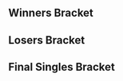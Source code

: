 {{DISPLAYTITLE:Tipped Off 9: ''Melee'' Singles Bracket}}{{SetGame|melee}}
{{tabs static
|name1=Overview
|link1=Tipped Off/9/Melee
|name2=Singles Bracket
|link2=Tipped Off/9/Melee/Singles Bracket
|name3=Doubles Bracket
|link3=Tipped Off/9/Melee/Doubles Bracket
|This=2
}}
==Winners Bracket==
{{64DEWBracketA
|tourneylink=Tipped Off/9/Melee
|tourneyname=Tipped Off 9
|r1m1p1=Hungrybox |r1m1p1flag=us |r1m1p1score={{win}} |r1m1win=1
|r1m1p2=Bye |r1m1p2flag= |r1m1p2score=
|r1m2p1=Tron |r1m2p1flag= |r1m2p1score= |r1m2win=2
|r1m2p2=Shag |r1m2p2flag= |r1m2p2score={{win}}
|r1m3p1=Blea Gelo |r1m3p1flag=ve |r1m3p1score={{win}} |r1m3win=1
|r1m3p2=DRN |r1m3p2flag= |r1m3p2score=
|r1m4p1=Laijin |r1m4p1flag=us |r1m4p1score={{win}} |r1m4win=1
|r1m4p2=Dap |r1m4p2flag= |r1m4p2score=
|r1m5p1=Nicaboy |r1m5p1flag=us |r1m5p1score={{win}} |r1m5win=1
|r1m5p2=Bye |r1m5p2flag= |r1m5p2score=
|r1m6p1=OleNessie |r1m6p1flag= |r1m6p1score={{win}} |r1m6win=1
|r1m6p2=BluEG |r1m6p2flag=us |r1m6p2score=
|r1m7p1=s0ft |r1m7p1flag=us |r1m7p1score={{win}} |r1m7win=1
|r1m7p2=Macho Man Sam |r1m7p2flag= |r1m7p2score=
|r1m8p1=EikelmannRUS |r1m8p1flag=ru |r1m8p1score={{win}} |r1m8win=1
|r1m8p2=Omega |r1m8p2flag= |r1m8p2score=

|r1m9p1=Druggedfox |r1m9p1flag=us |r1m9p1score={{win}} |r1m9win=1
|r1m9p2=Bye |r1m9p2flag= |r1m9p2score=
|r1m10p1=Marsfool |r1m10p1flag= |r1m10p1score={{win}} |r1m10win=1
|r1m10p2=Medic Zero |r1m10p2flag= |r1m10p2score=
|r1m11p1=Wenbobular |r1m11p1flag=us |r1m11p1score={{win}} |r1m11win=1
|r1m11p2=FullMetal |r1m11p2flag=us |r1m11p2score=
|r1m12p1=Pi |r1m12p1flag=us |r1m12p1score={{win}} |r1m12win=1
|r1m12p2=Tubesssbm |r1m12p2flag= |r1m12p2score=
|r1m13p1=XIF |r1m13p1flag=us |r1m13p1score={{win}} |r1m13win=1
|r1m13p2=Bye |r1m13p2flag= |r1m13p2score=
|r1m14p1=Cheap |r1m14p1flag= |r1m14p1score={{win}} |r1m14win=1
|r1m14p2=Hazard 2KV |r1m14p2flag= |r1m14p2score=
|r1m15p1=Colbol |r1m15p1flag=us |r1m15p1score={{win}} |r1m15win=1
|r1m15p2=Rula |r1m15p2flag=us |r1m15p2score=
|r1m16p1=OP |r1m16p1flag= |r1m16p1score={{win}} |r1m16win=1
|r1m16p2=Kman |r1m16p2flag=us |r1m16p2score=

|r1m17p1=uuaa |r1m17p1flag=us |r1m17p1score={{win}} |r1m17win=1
|r1m17p2=Bye |r1m17p2flag= |r1m17p2score=
|r1m18p1=DAB |r1m18p1flag= |r1m18p1score= |r1m18win=2
|r1m18p2=Austin |r1m18p2flag= |r1m18p2score={{win}}
|r1m19p1=KPan |r1m19p1flag=us |r1m19p1score={{win}} |r1m19win=1
|r1m19p2=Cheeseguy |r1m19p2flag= |r1m19p2score=
|r1m20p1=Wizzrobe |r1m20p1flag=us |r1m20p1score={{win}} |r1m20win=1
|r1m20p2=Ron-a-roni |r1m20p2flag=us |r1m20p2score=
|r1m21p1=Flamin Roy |r1m21p1flag=us |r1m21p1score={{win}} |r1m21win=1
|r1m21p2=Bye |r1m21p2flag= |r1m21p2score=
|r1m22p1=Harriettheguy |r1m22p1flag=us |r1m22p1score={{win}} |r1m22win=1
|r1m22p2=Eliott |r1m22p2flag=us |r1m22p2score=
|r1m23p1=PikaChad |r1m23p1flag=us |r1m23p1score={{win}} |r1m23win=1
|r1m23p2=Jim |r1m23p2flag= |r1m23p2score=
|r1m24p1=Admiral |r1m24p1flag=us |r1m24p1score={{win}} |r1m24win=1
|r1m24p2=dashdancedan |r1m24p2flag=us |r1m24p2score=

|r1m25p1=Plup |r1m25p1flag=us |r1m25p1score={{win}} |r1m25win=1
|r1m25p2=Bye |r1m25p2flag= |r1m25p2score=
|r1m26p1=Pengie |r1m26p1flag=us |r1m26p1score={{win}} |r1m26win=1
|r1m26p2=Lounis |r1m26p2flag= |r1m26p2score=
|r1m27p1=Moogle |r1m27p1flag=us |r1m27p1score={{win}} |r1m27win=1
|r1m27p2=Cornel |r1m27p2flag= |r1m27p2score=
|r1m28p1=PB&J |r1m28p1flag=us |r1m28p1score={{win}} |r1m28win=1
|r1m28p2=Sartron |r1m28p2flag=us |r1m28p2score=
|r1m29p1=Gahtzu |r1m29p1flag=us |r1m29p1score={{win}} |r1m29win=1
|r1m29p2=Bye |r1m29p2flag= |r1m29p2score=
|r1m30p1=Flow |r1m30p1flag=us |r1m30p1score={{win}} |r1m30win=1
|r1m30p2=Holla |r1m30p2flag= |r1m30p2score=
|r1m31p1=Merck |r1m31p1flag=us |r1m31p1score={{win}} |r1m31win=1
|r1m31p2=Fizzi |r1m31p2flag=us |r1m31p2score=
|r1m32p1=Dr. PeePee |r1m32p1flag=us |r1m32p1score={{win}} |r1m32win=1
|r1m32p2=Ranchaholic |r1m32p2flag= |r1m32p2score=

|r2m1p1=Hungrybox |r2m1p1flag=us |r2m1p1score={{win}} |r2m1win=1
|r2m1p2=Shag |r2m1p2flag= |r2m1p2score=
|r2m2p1=Blea Gelo |r2m2p1flag=ve |r2m2p1score={{win}} |r2m2win=1
|r2m2p2=Laijin |r2m2p2flag=us |r2m2p2score=
|r2m3p1=Nicaboy |r2m3p1flag=us |r2m3p1score={{win}} |r2m3win=1
|r2m3p2=OleNessie |r2m3p2flag= |r2m3p2score=
|r2m4p1=s0ft |r2m4p1flag=us |r2m4p1score= |r2m4win=2
|r2m4p2=EikelmannRUS |r2m4p2flag=ru |r2m4p2score={{win}}
|r2m5p1=Druggedfox |r2m5p1flag=us |r2m5p1score={{win}} |r2m5win=1
|r2m5p2=Marsfool |r2m5p2flag= |r2m5p2score=
|r2m6p1=Wenbobular |r2m6p1flag=us |r2m6p1score={{win}} |r2m6win=1
|r2m6p2=Pi |r2m6p2flag=us |r2m6p2score=
|r2m7p1=XIF |r2m7p1flag=us |r2m7p1score={{win}} |r2m7win=1
|r2m7p2=Cheap |r2m7p2flag= |r2m7p2score=
|r2m8p1=Colbol |r2m8p1flag=us |r2m8p1score={{win}} |r2m8win=1
|r2m8p2=OP |r2m8p2flag= |r2m8p2score=
|r2m9p1=uuaa |r2m9p1flag=us |r2m9p1score={{win}} |r2m9win=1
|r2m9p2=Austin |r2m9p2flag= |r2m9p2score=
|r2m10p1=KPan |r2m10p1flag=us |r2m10p1score= |r2m10win=2
|r2m10p2=Wizzrobe |r2m10p2flag=us |r2m10p2score={{win}}
|r2m11p1=Flamin Roy |r2m11p1flag=us |r2m11p1score= |r2m11win=2
|r2m11p2=Harriettheguy |r2m11p2flag=us |r2m11p2score={{win}}
|r2m12p1=PikaChad |r2m12p1flag=us |r2m12p1score={{win}} |r2m12win=1
|r2m12p2=Admiral |r2m12p2flag=us |r2m12p2score=
|r2m13p1=Plup |r2m13p1flag=us |r2m13p1score={{win}} |r2m13win=1
|r2m13p2=Pengie |r2m13p2flag=us |r2m13p2score=
|r2m14p1=Moogle |r2m14p1flag=us |r2m14p1score= |r2m14win=2
|r2m14p2=PB&J |r2m14p2flag=us |r2m14p2score={{win}}
|r2m15p1=Gahtzu |r2m15p1flag=us |r2m15p1score={{win}} |r2m15win=1
|r2m15p2=Flow |r2m15p2flag=us |r2m15p2score=

|r2m16p1=Merck |r2m16p1flag=us |r2m16p1score=0 |r2m16win=2
|r2m16p2=Dr. PeePee |r2m16p2flag=us |r2m16p2score=2
|r2m16p1char1=fox |r2m16p2char1=falco |r2m16p1stock1=0 |r2m16p2stock1=3 |r2m16win1=2 |r2m16stage1=Yoshi's Story
|r2m16p1char2=falco |r2m16p2char2=falco |r2m16p1stock2=0 |r2m16p2stock2=3 |r2m16win2=2 |r2m16stage2=Pokémon Stadium
|r2m16details={{BracketMatchDetails|reddit=|comment=|vod=https://youtu.be/uvzxLFUsWrI}}

|r3m1p1=Hungrybox |r3m1p1flag=us |r3m1p1score={{win}} |r3m1win=1
|r3m1p2=Blea Gelo |r3m1p2flag=ve |r3m1p2score=
|r3m2p1=Nicaboy |r3m2p1flag=us |r3m2p1score={{win}} |r3m2win=1
|r3m2p2=EikelmannRUS |r3m2p2flag=ru |r3m2p2score=
|r3m3p1=Druggedfox |r3m3p1flag=us |r3m3p1score={{win}} |r3m3win=1
|r3m3p2=Wenbobular |r3m3p2flag=us |r3m3p2score=

|r3m4p1=XIF |r3m4p1flag=us |r3m4p1score=0 |r3m4win=2
|r3m4p2=Colbol |r3m4p2flag=us |r3m4p2score=2
|r3m4p1char1=peach |r3m4p2char1=fox |r3m4p1stock1=0 |r3m4p2stock1=2 |r3m4win1=2 |r3m4stage1=Dream Land
|r3m4p1char2=peach |r3m4p2char2=fox |r3m4p1stock2=0 |r3m4p2stock2=2 |r3m4win2=2 |r3m4stage2=Final Destination
|r3m4details={{BracketMatchDetails|reddit=|comment=|vod=https://youtu.be/8hQ7CIerbfo}}

|r3m5p1=uuaa |r3m5p1flag=us |r3m5p1score=2 |r3m5win=1
|r3m5p2=Wizzrobe |r3m5p2flag=us |r3m5p2score=0
|r3m5p1char1=fox |r3m5p2char1=cf |r3m5p1stock1=1 |r3m5p2stock1=0 |r3m5win1=1 |r3m5stage1=Dream Land
|r3m5p1char2=fox |r3m5p2char2=cf |r3m5p1stock2=2 |r3m5p2stock2=0 |r3m5win2=1 |r3m5stage2=Battlefield
|r3m5details={{BracketMatchDetails|reddit=|comment=|vod=https://youtu.be/th19tpvVi_I}}

|r3m6p1=Harriettheguy |r3m6p1flag=us |r3m6p1score= |r3m6win=2
|r3m6p2=PikaChad |r3m6p2flag=us |r3m6p2score={{win}}

|r3m7p1=Plup |r3m7p1flag=us |r3m7p1score=2 |r3m7win=1
|r3m7p2=PB&J |r3m7p2flag=us |r3m7p2score=0
|r3m7p1char1=samus |r3m7p2char1=fox |r3m7p1stock1=3 |r3m7p2stock1=0 |r3m7win1=1 |r3m7stage1=Yoshi's Story
|r3m7p1char2=samus |r3m7p2char2=ic |r3m7p1stock2=3 |r3m7p2stock2=0 |r3m7win2=1 |r3m7stage2=Yoshi's Story
|r3m7details={{BracketMatchDetails|reddit=|comment=|vod=https://youtu.be/csAuQQLcdGg}}

|r3m8p1=Gahtzu |r3m8p1flag=us |r3m8p1score=0 |r3m8win=2
|r3m8p2=Dr. PeePee |r3m8p2flag=us |r3m8p2score=2
|r3m8p1char1=cf |r3m8p2char1=falco |r3m8p1stock1=0 |r3m8p2stock1=2 |r3m8win1=2 |r3m8stage1=Battlefield
|r3m8p1char2=cf |r3m8p2char2=falco |r3m8p1stock2=0 |r3m8p2stock2=3 |r3m8win2=2 |r3m8stage2=Pokémon Stadium
|r3m8details={{BracketMatchDetails|reddit=|comment=|vod=https://youtu.be/p2hh3v4hwPg}}

|r4m1p1=Hungrybox |r4m1p1flag=us |r4m1p1score={{win}} |r4m1win=1
|r4m1p2=Nicaboy |r4m1p2flag=us |r4m1p2score=

|r4m2p1=Druggedfox |r4m2p1flag=us |r4m2p1score=1 |r4m2win=2
|r4m2p2=Colbol |r4m2p2flag=us |r4m2p2score=2
|r4m2p1char1=fox |r4m2p2char1=fox |r4m2p1stock1=0 |r4m2p2stock1=1 |r4m2win1=2 |r4m2stage1=Final Destination
|r4m2p1char2=fox |r4m2p2char2=fox |r4m2p1stock2=2 |r4m2p2stock2=0 |r4m2win2=1 |r4m2stage2=Final Destination
|r4m2p1char3=fox |r4m2p2char3=fox |r4m2p1stock3=0 |r4m2p2stock3=1 |r4m2win3=2 |r4m2stage3=Final Destination
|r4m2details={{BracketMatchDetails|reddit=|comment=|vod=https://youtu.be/BRKYfVuHXq8}}

|r4m3p1=uuaa |r4m3p1flag=us |r4m3p1score=1 |r4m3win=2
|r4m3p2=PikaChad |r4m3p2flag=us |r4m3p2score=2
|r4m3p1char1=fox |r4m3p2char1=doc |r4m3p1stock1=1 |r4m3p2stock1=0 |r4m3win1=1 |r4m3stage1=Battlefield
|r4m3p1char2=fox |r4m3p2char2=falco |r4m3p1stock2=0 |r4m3p2stock2=2 |r4m3win2=2 |r4m3stage2=Battlefield
|r4m3p1char3=fox |r4m3p2char3=falco |r4m3p1stock3=0 |r4m3p2stock3=2 |r4m3win3=2 |r4m3stage3=Pokémon Stadium
|r4m3details={{BracketMatchDetails|reddit=|comment=|vod=https://youtu.be/FXnMwklMfgs}}

|r4m4p1=Plup |r4m4p1flag=us |r4m4p1score=0 |r4m4win=2
|r4m4p2=Dr. PeePee |r4m4p2flag=us |r4m4p2score=2
|r4m4p1char1=samus |r4m4p2char1=falco |r4m4p1stock1=0 |r4m4p2stock1=2 |r4m4win1=2 |r4m4stage1=Yoshi's Story
|r4m4p1char2=samus |r4m4p2char2=falco |r4m4p1stock2=0 |r4m4p2stock2=1 |r4m4win2=2 |r4m4stage2=Fountain of Dreams
|r4m4details={{BracketMatchDetails|reddit=|comment=|vod=https://youtu.be/T-dLE07ptxs}}

|r5m1p1=Hungrybox |r5m1p1flag=us |r5m1p1score=3 |r5m1win=1
|r5m1p2=Colbol |r5m1p2flag=us |r5m1p2score=0
|r5m1p1char1=jigglypuff |r5m1p2char1=fox |r5m1p1stock1=3 |r5m1p2stock1=0 |r5m1win1=1 |r5m1stage1=Battlefield
|r5m1p1char2=jigglypuff |r5m1p2char2=fox |r5m1p1stock2=1 |r5m1p2stock2=0 |r5m1win2=1 |r5m1stage2=Pokémon Stadium
|r5m1p1char3=jigglypuff |r5m1p2char3=fox |r5m1p1stock3=2 |r5m1p2stock3=0 |r5m1win3=1 |r5m1stage3=Pokémon Stadium
|r5m1details={{BracketMatchDetails|reddit=|comment=|vod=https://youtu.be/AGNMYHd8tNY}}

|r5m2p1=PikaChad |r5m2p1flag=us |r5m2p1score=0 |r5m2win=2
|r5m2p2=Dr. PeePee |r5m2p2flag=us |r5m2p2score=3
|r5m2p1char1=mario |r5m2p2char1=falco |r5m2p1stock1=0 |r5m2p2stock1=3 |r5m2win1=2 |r5m2stage1=Battlefield
|r5m2p1char2=pikachu |r5m2p2char2=falco |r5m2p1stock2=0 |r5m2p2stock2=3 |r5m2win2=2 |r5m2stage2=Battlefield
|r5m2p1char3=link |r5m2p2char3=falco |r5m2p1stock3=0 |r5m2p2stock3=3 |r5m2win3=2 |r5m2stage3=Battlefield
|r5m2details={{BracketMatchDetails|reddit=|comment=|vod=https://youtu.be/wkFeFu8Dh4g}}
}}
==Losers Bracket==
{{64DELBracketSmwA
|tourneylink=Tipped Off/9/Melee
|tourneyname=Tipped Off 9
|l1placement=49-64
|l2placement=33-48
|l3placement=25-32
|l4placement=17-24
|l5placement=13-16
|l6placement=9-12
|l7placement=7-8
|l8placement=5-6

|l1m1p1=Tron |l1m1p1flag= |l1m1p1score={{win}} |l1m1win=1
|l1m1p2=Bye |l1m1p2flag= |l1m1p2score=
|l1m2p1=DRN |l1m2p1flag= |l1m2p1score={{win}} |l1m2win=1
|l1m2p2=Dap |l1m2p2flag= |l1m2p2score=
|l1m3p1=BluEG |l1m3p1flag= |l1m3p1score={{win}} |l1m3win=1
|l1m3p2=Bye |l1m3p2flag= |l1m3p2score=
|l1m4p1=Macho Man Sam |l1m4p1flag= |l1m4p1score= |l1m4win=2
|l1m4p2=Omega |l1m4p2flag= |l1m4p2score={{win}}
|l1m5p1=Medic Zero |l1m5p1flag= |l1m5p1score={{win}} |l1m5win=1
|l1m5p2=Bye |l1m5p2flag= |l1m5p2score=
|l1m6p1=FullMetal |l1m6p1flag=us |l1m6p1score={{win}} |l1m6win=1
|l1m6p2=Tubesssbm |l1m6p2flag= |l1m6p2score=
|l1m7p1=Hazard 2KV |l1m7p1flag= |l1m7p1score={{win}} |l1m7win=1
|l1m7p2=Bye |l1m7p2flag= |l1m7p2score=
|l1m8p1=Rula |l1m8p1flag=us |l1m8p1score={{win}} |l1m8win=1
|l1m8p2=Kman |l1m8p2flag=us |l1m8p2score=
|l1m9p1=DAB |l1m9p1flag= |l1m9p1score={{win}} |l1m9win=1
|l1m9p2=Bye |l1m9p2flag= |l1m9p2score=
|l1m10p1=Cheeseguy |l1m10p1flag= |l1m10p1score= |l1m10win=2
|l1m10p2=Ron-a-roni |l1m10p2flag=us |l1m10p2score={{win}}
|l1m11p1=Eliott |l1m11p1flag=us |l1m11p1score={{win}} |l1m11win=1
|l1m11p2=Bye |l1m11p2flag= |l1m11p2score=
|l1m12p1=Jim |l1m12p1flag= |l1m12p1score= |l1m12win=2
|l1m12p2=dashdancedan |l1m12p2flag=us |l1m12p2score={{win}}
|l1m13p1=Lounis |l1m13p1flag= |l1m13p1score={{win}} |l1m13win=1
|l1m13p2=Bye |l1m13p2flag= |l1m13p2score=
|l1m14p1=Cornel |l1m14p1flag= |l1m14p1score={{win}} |l1m14win=1
|l1m14p2=Sartron |l1m14p2flag=us |l1m14p2score=
|l1m15p1=Holla |l1m15p1flag= |l1m15p1score={{win}} |l1m15win=1
|l1m15p2=Bye |l1m15p2flag= |l1m15p2score=
|l1m16p1=Fizzi |l1m16p1flag=us |l1m16p1score={{win}} |l1m16win=1
|l1m16p2=Ranchaholic |l1m16p2flag= |l1m16p2score=

|l2m1p1=Marsfool |l2m1p1flag= |l2m1p1score= |l2m1win=2
|l2m1p2=Tron |l2m1p2flag= |l2m1p2score={{win}}
|l2m2p1=Pi |l2m2p1flag=us |l2m2p1score={{win}} |l2m2win=1
|l2m2p2=DRN |l2m2p2flag= |l2m2p2score=
|l2m3p1=Cheap |l2m3p1flag= |l2m3p1score={{win}} |l2m3win=1
|l2m3p2=BluEG |l2m3p2flag= |l2m3p2score=
|l2m4p1=OP |l2m4p1flag= |l2m4p1score={{win}} |l2m4win=1
|l2m4p2=Omega |l2m4p2flag= |l2m4p2score=
|l2m5p1=Shag |l2m5p1flag= |l2m5p1score= |l2m5win=2
|l2m5p2=Medic Zero |l2m5p2flag= |l2m5p2score={{win}}
|l2m6p1=Laijin |l2m6p1flag=us |l2m6p1score= |l2m6win=2
|l2m6p2=FullMetal |l2m6p2flag=us |l2m6p2score={{win}}
|l2m7p1=Tubesssbm |l2m7p1flag= |l2m7p1score={{win}} |l2m7win=1
|l2m7p2=OleNessie |l2m7p2flag= |l2m7p2score=
|l2m8p1=s0ft |l2m8p1flag=us |l2m8p1score={{win}} |l2m8win=1
|l2m8p2=Rula |l2m8p2flag=us |l2m8p2score=
|l2m9p1=Pengie |l2m9p1flag=us |l2m9p1score={{win}} |l2m9win=1
|l2m9p2=DAB |l2m9p2flag= |l2m9p2score=
|l2m10p1=Moogle |l2m10p1flag=us |l2m10p1score={{win}} |l2m10win=1
|l2m10p2=Ron-a-roni |l2m10p2flag=us |l2m10p2score=
|l2m11p1=Flow |l2m11p1flag=us |l2m11p1score={{win}} |l2m11win=1
|l2m11p2=Eliott |l2m11p2flag=us |l2m11p2score=
|l2m12p1=Merck |l2m12p1flag=us |l2m12p1score={{win}} |l2m12win=1
|l2m12p2=dashdancedan |l2m12p2flag=us |l2m12p2score=
|l2m13p1=Austin |l2m13p1flag= |l2m13p1score={{win}} |l2m13win=1
|l2m13p2=Lounis |l2m13p2flag= |l2m13p2score=
|l2m14p1=KPan |l2m14p1flag=us |l2m14p1score={{win}} |l2m14win=1
|l2m14p2=Cornel |l2m14p2flag= |l2m14p2score=
|l2m15p1=Flamin Roy |l2m15p1flag=us |l2m15p1score={{win}} |l2m15win=1
|l2m15p2=Holla |l2m15p2flag= |l2m15p2score=
|l2m16p1=Admiral |l2m16p1flag=us |l2m16p1score={{win}} |l2m16win=1
|l2m16p2=Fizzi |l2m16p2flag=us |l2m16p2score=

|l3m1p1=Tron |l3m1p1flag= |l3m1p1score= |l3m1win=2
|l3m1p2=Pi |l3m1p2flag=us |l3m1p2score={{win}}
|l3m2p1=Cheap |l3m2p1flag= |l3m2p1score={{win}} |l3m2win=1
|l3m2p2=OP |l3m2p2flag= |l3m2p2score=
|l3m3p1=Medic Zero |l3m3p1flag= |l3m3p1score= |l3m3win=2
|l3m3p2=FullMetal |l3m3p2flag=us |l3m3p2score={{win}}
|l3m4p1=Hazard 2KV |l3m4p1flag= |l3m4p1score= |l3m4win=2
|l3m4p2=s0ft |l3m4p2flag=us |l3m4p2score={{win}}
|l3m5p1=Pengie |l3m5p1flag=us |l3m5p1score={{win}} |l3m5win=1
|l3m5p2=Moogle |l3m5p2flag=us |l3m5p2score=
|l3m6p1=Flow |l3m6p1flag=us |l3m6p1score= |l3m6win=2
|l3m6p2=Merck |l3m6p2flag=us |l3m6p2score={{win}}
|l3m7p1=Austin |l3m7p1flag= |l3m7p1score={{win}} |l3m7win=1
|l3m7p2=KPan |l3m7p2flag=us |l3m7p2score=
|l3m8p1=Flamin Roy |l3m8p1flag=us |l3m8p1score={{win}} |l3m8win=1
|l3m8p2=Admiral |l3m8p2flag=us |l3m8p2score=

|l4m1p1=Harriettheguy |l4m1p1flag=us |l4m1p1score= |l4m1win=2
|l4m1p2=Pi |l4m1p2flag=us |l4m1p2score={{win}}
|l4m2p1=Wizzrobe |l4m2p1flag=us |l4m2p1score={{win}} |l4m2win=1
|l4m2p2=Cheap |l4m2p2flag= |l4m2p2score=

|l4m3p1=Gahtzu |l4m3p1flag=us |l4m3p1score=2 |l4m3win=1
|l4m3p2=FullMetal |l4m3p2flag=us |l4m3p2score=1
|l4m3p1char1=cf |l4m3p2char1=marth |l4m3p1stock1=1 |l4m3p2stock1=0 |l4m3win1=1 |l4m3stage1=Battlefield
|l4m3p1char2=cf |l4m3p2char2=marth |l4m3p1stock2=0 |l4m3p2stock2=1 |l4m3win2=2 |l4m3stage2=Final Destination
|l4m3p1char3=cf |l4m3p2char3=marth |l4m3p1stock3=1 |l4m3p2stock3=0 |l4m3win3=1 |l4m3stage3=Pokémon Stadium
|l4m3details={{BracketMatchDetails|reddit=|comment=|vod=https://youtu.be/aIhNG1mefvI}}

|l4m4p1=PB&J |l4m4p1flag=us |l4m4p1score= |l4m4win=2
|l4m4p2=s0ft |l4m4p2flag=us |l4m4p2score={{win}}
|l4m5p1=EikelmannRUS |l4m5p1flag=ru |l4m5p1score= |l4m5win=2
|l4m5p2=Pengie |l4m5p2flag=us |l4m5p2score={{win}}

|l4m6p1=Blea Gelo |l4m6p1flag=ve |l4m6p1score=2 |l4m6win=1
|l4m6p2=Merck |l4m6p2flag=us |l4m6p2score=1
|l4m6p1char1=luigi |l4m6p2char1=fox |l4m6p1stock1=0 |l4m6p2stock1=2 |l4m6win1=2 |l4m6stage1=Final Destination
|l4m6p1char2=luigi |l4m6p2char2=fox |l4m6p1stock2=1 |l4m6p2stock2=0 |l4m6win2=1 |l4m6stage2=Final Destination
|l4m6p1char3=luigi |l4m6p2char3=fox |l4m6p1stock3=2 |l4m6p2stock3=0 |l4m6win3=1 |l4m6stage3=Battlefield
|l4m6details={{BracketMatchDetails|reddit=|comment=|vod=https://youtu.be/bJx0thMK09k}}

|l4m7p1=XIF |l4m7p1flag=us |l4m7p1score={{win}} |l4m7win=1
|l4m7p2=Austin |l4m7p2flag= |l4m7p2score=
|l4m8p1=Wenbobular |l4m8p1flag=us |l4m8p1score={{win}} |l4m8win=1
|l4m8p2=Flamin Roy |l4m8p2flag=us |l4m8p2score=

|l5m1p1=Pi |l5m1p1flag=us |l5m1p1score= |l5m1win=2
|l5m1p2=Wizzrobe |l5m1p2flag=us |l5m1p2score={{win}}
|l5m2p1=Gahtzu |l5m2p1flag=us |l5m2p1score= |l5m2win=2
|l5m2p2=s0ft |l5m2p2flag=us |l5m2p2score={{win}}

|l5m3p1=Pengie |l5m3p1flag=us |l5m3p1score=0 |l5m3win=2
|l5m3p2=Blea Gelo |l5m3p2flag=ve |l5m3p2score=2
|l5m3p1char1=fox |l5m3p2char1=luigi |l5m3p1stock1=0 |l5m3p2stock1=1 |l5m3win1=2 |l5m3stage1=Battlefield
|l5m3p1char2=fox |l5m3p2char2=luigi |l5m3p1stock2=0 |l5m3p2stock2=3 |l5m3win2=2 |l5m3stage2=Battlefield
|l5m3details={{BracketMatchDetails|reddit=|comment=|vod=https://youtu.be/4bSeY8z3vCY}}

|l5m4p1=XIF |l5m4p1flag=us |l5m4p1score=2 |l5m4win=1
|l5m4p2=Wenbobular |l5m4p2flag=us |l5m4p2score=0
|l5m4p1char1=peach |l5m4p2char1=fox |l5m4p1stock1=1 |l5m4p2stock1=0 |l5m4win1=1 |l5m4stage1=Battlefield
|l5m4p1char2=peach |l5m4p2char2=fox |l5m4p1stock2=2 |l5m4p2stock2=0 |l5m4win2=1 |l5m4stage2=Battlefield
|l5m4details={{BracketMatchDetails|reddit=|comment=|vod=https://youtu.be/C7365EFaFHE}}

|l6m1p1=Druggedfox |l6m1p1flag=us |l6m1p1score=2 |l6m1win=1
|l6m1p2=Wizzrobe |l6m1p2flag=us |l6m1p2score=1
|l6m1p1char1=fox |l6m1p2char1=cf |l6m1p1stock1=1 |l6m1p2stock1=0 |l6m1win1=1 |l6m1stage1=Final Destination
|l6m1p1char2=fox |l6m1p2char2=cf |l6m1p1stock2=0 |l6m1p2stock2=2 |l6m1win2=2 |l6m1stage2=Battlefield
|l6m1p1char3=fox |l6m1p2char3=cf |l6m1p1stock3=1 |l6m1p2stock3=0 |l6m1win3=1 |l6m1stage3=Yoshi's Story
|l6m1details={{BracketMatchDetails|reddit=|comment=|vod=https://youtu.be/D3wawhY9DSE}}

|l6m2p1=Nicaboy |l6m2p1flag=us |l6m2p1score= |l6m2win=2
|l6m2p2=s0ft |l6m2p2flag=us |l6m2p2score={{win}}

|l6m3p1=Plup |l6m3p1flag=us |l6m3p1score=2 |l6m3win=1
|l6m3p2=Blea Gelo |l6m3p2flag=ve |l6m3p2score=0
|l6m3p1char1=samus |l6m3p2char1=luigi |l6m3p1stock1=1 |l6m3p2stock1=0 |l6m3win1=1 |l6m3stage1=Battlefield
|l6m3p1char2=samus |l6m3p2char2=luigi |l6m3p1stock2=1 |l6m3p2stock2=0 |l6m3win2=1 |l6m3stage2=Yoshi's Story
|l6m3details={{BracketMatchDetails|reddit=|comment=|vod=https://youtu.be/v-vLTadH6CA}}

|l6m4p1=uuaa |l6m4p1flag=us |l6m4p1score=0 |l6m4win=2
|l6m4p2=XIF |l6m4p2flag=us |l6m4p2score=2
|l6m4p1char1=fox |l6m4p2char1=peach |l6m4p1stock1=0 |l6m4p2stock1=2 |l6m4win1=2 |l6m4stage1=Final Destination
|l6m4p1char2=fox |l6m4p2char2=peach |l6m4p1stock2=0 |l6m4p2stock2=1 |l6m4win2=2 |l6m4stage2=Pokémon Stadium
|l6m4details={{BracketMatchDetails|reddit=|comment=|vod=https://youtu.be/TMu9UpMsHkM}}

|l7m1p1=Druggedfox |l7m1p1flag=us |l7m1p1score=2 |l7m1win=1
|l7m1p2=s0ft |l7m1p2flag=us |l7m1p2score=1
|l7m1p1char1=fox |l7m1p2char1=jigglypuff |l7m1p1stock1=3 |l7m1p2stock1=0 |l7m1win1=1 |l7m1stage1=Battlefield
|l7m1p1char2=fox |l7m1p2char2=jigglypuff |l7m1p1stock2=0 |l7m1p2stock2=1 |l7m1win2=2 |l7m1stage2=Fountain of Dreams
|l7m1p1char3=fox |l7m1p2char3=jigglypuff |l7m1p1stock3=2 |l7m1p2stock3=0 |l7m1win3=1 |l7m1stage3=Final Destination
|l7m1details={{BracketMatchDetails|reddit=|comment=|vod=https://youtu.be/ppZJKfxGEVQ}}

|l7m2p1=Plup |l7m2p1flag=us |l7m2p1score=1 |l7m2win=2
|l7m2p2=XIF |l7m2p2flag=us |l7m2p2score=2
|l7m2p1char1=samus |l7m2p2char1=peach |l7m2p1stock1=2 |l7m2p2stock1=0 |l7m2win1=1 |l7m2stage1=Final Destination
|l7m2p1char2=samus |l7m2p2char2=peach |l7m2p1stock2=0 |l7m2p2stock2=1 |l7m2win2=2 |l7m2stage2=Final Destination
|l7m2p1char3=samus |l7m2p2char3=peach |l7m2p1stock3=0 |l7m2p2stock3=2 |l7m2win3=2 |l7m2stage3=Pokémon Stadium
|l7m2details={{BracketMatchDetails|reddit=|comment=|vod=https://youtu.be/7aE-0lrY9yg}}

|l8m1p1=PikaChad |l8m1p1flag=us |l8m1p1score=0 |l8m1win=2
|l8m1p2=Druggedfox |l8m1p2flag=us |l8m1p2score=2
|l8m1p1char1=falco |l8m1p2char1=fox |l8m1p1stock1=0 |l8m1p2stock1=2 |l8m1win1=2 |l8m1stage1=Yoshi's Story
|l8m1p1char2=doc |l8m1p2char2=fox |l8m1p1stock2=0 |l8m1p2stock2=1 |l8m1win2=2 |l8m1stage2=Final Destination
|l8m1details={{BracketMatchDetails|reddit=|comment=|vod=https://youtu.be/eUr_IenXemc}}

|l8m2p1=Colbol |l8m2p1flag=us |l8m2p1score=2 |l8m2win=1
|l8m2p2=XIF |l8m2p2flag=us |l8m2p2score=0
|l8m2p1char1=fox |l8m2p2char1=peach |l8m2p1stock1=2 |l8m2p2stock1=0 |l8m2win1=1 |l8m2stage1=Dream Land
|l8m2p1char2=fox |l8m2p2char2=peach |l8m2p1stock2=2 |l8m2p2stock2=0 |l8m2win2=1 |l8m2stage2=Final Destination
|l8m2details={{BracketMatchDetails|reddit=|comment=|vod=https://youtu.be/fTZYt342AgA}}
}}
<onlyinclude>
==Final Singles Bracket==
{{DEFinalSmwBracket
|tourneylink=Tipped Off/9/Melee
|tourneyname=Tipped Off 9
|l1placement=4
|r2placement=3
|r3loserplacement=2
|r3winnerplacement=1
|export_score=true
|column-width=210

<!-- FROM WINNERS -->
|r1m1p1=Hungrybox |r1m1p1flag=us |r1m1p1score=0
|r1m1p2=Dr. PeePee |r1m1p2flag=us |r1m1p2score=3
|r1m1win=2
|r1m1p1char1=jigglypuff |r1m1p2char1=falco |r1m1p1stock1=3 |r1m1p2stock1=0 |r1m1win1=1 |r1m1stage1=Battlefield
|r1m1p1char2=jigglypuff |r1m1p2char2=falco |r1m1p1stock2=2 |r1m1p2stock2=0 |r1m1win2=1 |r1m1stage2=Fountain of Dreams
|r1m1p1char3=jigglypuff |r1m1p2char3=falco |r1m1p1stock3=2 |r1m1p2stock3=0 |r1m1win3=1 |r1m1stage3=Dream Land
|r1m1details={{BracketMatchDetails|reddit=|comment=|vod=https://youtu.be/Kyk2rAWzejA}}

<!-- FROM LOSERS -->
|l1m1p1=Druggedfox |l1m1p1flag=us |l1m1p1score=3
|l1m1p2=Colbol |l1m1p2flag=us |l1m1p2score=2
|l1m1win=1
|l1m1p1char1=fox |l1m1p2char1=fox |l1m1p1stock1=0 |l1m1p2stock1=1 |l1m1win1=2 |l1m1stage1=Final Destination
|l1m1p1char2=fox |l1m1p2char2=fox |l1m1p1stock2=1 |l1m1p2stock2=0 |l1m1win2=1 |l1m1stage2=Final Destination
|l1m1p1char3=fox |l1m1p2char3=fox |l1m1p1stock3=1 |l1m1p2stock3=0 |l1m1win3=1 |l1m1stage3=Dream Land
|l1m1p1char4=fox |l1m1p2char4=fox |l1m1p1stock4=0 |l1m1p2stock4=2 |l1m1win4=2 |l1m1stage4=Final Destination
|l1m1p1char5=fox |l1m1p2char5=fox |l1m1p1stock5=1 |l1m1p2stock5=0 |l1m1win5=1 |l1m1stage5=Yoshi's Story
|l1m1details={{BracketMatchDetails|reddit=|comment=|vod=https://youtu.be/w9rC3Ne3IGk}}

<!-- LOSERS FINALS -->
|r2m1p1=Hungrybox |r2m1p1flag=us |r2m1p1score=3
|r2m1p2=Druggedfox |r2m1p2flag=us |r2m1p2score=0
|r2m1win=1
|r2m1p1char1=jigglypuff |r2m1p2char1=fox |r2m1p1stock1=2 |r2m1p2stock1=0 |r2m1win1=1 |r2m1stage1=Battlefield
|r2m1p1char2=jigglypuff |r2m1p2char2=fox |r2m1p1stock2=1 |r2m1p2stock2=0 |r2m1win2=1 |r2m1stage2=Final Destination
|r2m1p1char3=jigglypuff |r2m1p2char3=fox |r2m1p1stock3=1 |r2m1p2stock3=0 |r2m1win3=1 |r2m1stage3=Final Destination
|r2m1details={{BracketMatchDetails|reddit=|comment=|vod=https://youtu.be/KLZnHe_jbkE}}

<!-- GRAND FINALS -->
|r3m1p1=Dr. PeePee |r3m1p1flag=us |r3m1p1score=3
|r3m1p2=Hungrybox |r3m1p2flag=us |r3m1p2score=1
|r3m1win=1
|r3m1p1char1=falco |r3m1p2char1=jigglypuff |r3m1p1stock1=3 |r3m1p2stock1=0 |r3m1win1=1 |r3m1stage1=Battlefield
|r3m1p1char2=falco |r3m1p2char2=jigglypuff |r3m1p1stock2=1 |r3m1p2stock2=0 |r3m1win2=1 |r3m1stage2=Dream Land
|r3m1p1char3=falco |r3m1p2char3=jigglypuff |r3m1p1stock3=0 |r3m1p2stock3=2 |r3m1win3=2 |r3m1stage3=Fountain of Dreams
|r3m1p1char4=falco |r3m1p2char4=jigglypuff |r3m1p1stock4=2 |r3m1p2stock4=0 |r3m1win4=1 |r3m1stage4=Yoshi's Story
|r3m1details={{BracketMatchDetails|reddit=|comment=|vod=https://youtu.be/P3swO43fiZE}}
}}
</onlyinclude>
